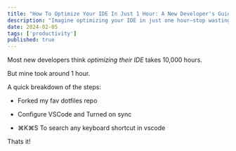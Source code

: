```yaml
---
title: "How To Optimize Your IDE In Just 1 Hour: A New Developer's Guide"
description: "Imagine optimizing your IDE in just one hour—stop wasting time and start coding effectively!"
date: 2024-02-05
tags: ['productivity']
published: true
---
```


Most new developers think _optimizing their IDE_ takes 10,000 hours.

But mine took around 1 hour.

A quick breakdown of the steps:

- Forked my fav dotfiles repo
    
- Configure VSCode and Turned on sync
    
- ⌘K⌘S To search any keyboard shortcut in vscode

Thats it!
